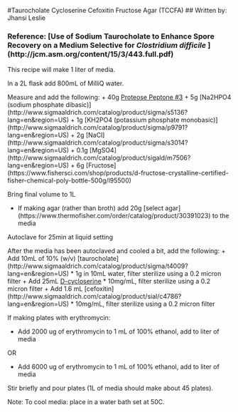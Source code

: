 #Taurocholate Cycloserine Cefoxitin Fructose Agar (TCCFA)
## Written by: Jhansi Leslie

### Reference: [Use of Sodium Taurocholate to Enhance Spore Recovery on a Medium Selective for *Clostridium difficile* ] (http://jcm.asm.org/content/15/3/443.full.pdf)


This recipe  will make 1 liter of media. 

In a 2L flask add 800mL of MilliQ water.  

Measure and add the following:
+ 40g [Proteose Peptone #3](http://www.bdbiosciences.com/us/cell-culture/media-supplements/media-supplements/ao-animal-origin/porcine/proteose-peptone-no3/p/211693)
+ 5g [Na2HPO4 (sodium phosphate dibasic)] (http://www.sigmaaldrich.com/catalog/product/sigma/s5136?lang=en&region=US)
+ 1g [KH2PO4 (potassium phosphate monobasic)] (http://www.sigmaaldrich.com/catalog/product/sigma/p9791?lang=en&region=US)
+ 2g [NaCl] (http://www.sigmaaldrich.com/catalog/product/sigma/s3014?lang=en&region=US)
+ 0.1g [MgSO4] (http://www.sigmaaldrich.com/catalog/product/sigald/m7506?lang=en&region=US)
+ 6g [Fructose] (https://www.fishersci.com/shop/products/d-fructose-crystalline-certified-fisher-chemical-poly-bottle-500g/l95500)

Bring final volume to 1L

+ If making agar (rather than broth) add 20g [select agar] (https://www.thermofisher.com/order/catalog/product/30391023) to the media  


Autoclave for 25min at liquid setting

After the media has been autoclaved and cooled a bit, add the following: 
+ Add 10mL of 10% (w/v) [taurocholate] (http://www.sigmaaldrich.com/catalog/product/sigma/t4009?lang=en&region=US)
	* 1g in 10mL water, filter sterilize using a 0.2 micron filter 
+ Add 25mL [D-cycloserine](http://www.sigmaaldrich.com/catalog/product/sigma/c6880?lang=en&region=US) 
	* 10mg/mL, filter sterilize using a 0.2 micron filter
+ Add  1.6 mL [cefoxitin] (http://www.sigmaaldrich.com/catalog/product/sial/c4786?lang=en&region=US) 
	* 10mg/mL, filter sterilize using a 0.2 micron filter 

If making plates with erythromycin:

+ Add 2000 ug of erythromycin to 1 mL of 100% ethanol, add to liter of media

OR 

+ Add 6000 ug of erythromycin to 1 mL of 100% ethanol, add to liter of media

Stir briefly and pour plates (1L of media should make about 45 plates). 

Note:  To cool media: place in a water bath set at 50C. 
